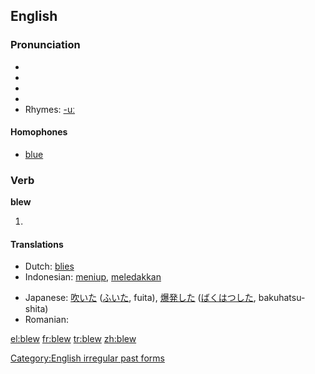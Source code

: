 ==English==

===Pronunciation===
*{{AHD|blo͞o}}
*{{IPA|/bluː/}}
*{{SAMPA|/blu:/}}
*{{audio|en-us-blew.ogg|Audio (US)}}
*Rhymes: [[Rhymes:English:-uː|-uː]]

====Homophones====
*[[blue]]

===Verb===
'''blew'''
[[Category:English irregular past forms]]

# {{simple past of|lang=English|to [[blow]]}}


====Translations====
{{top}}
*Dutch: [[blies]]
*Indonesian: [[tiup|meniup]], [[ledak|meledakkan]]
{{mid}}
*Japanese: [[吹いた]] ([[ふいた]], fuita), [[爆発]]した ([[ばくはつ]]した, bakuhatsu-shita)
*Romanian: {{trad|ro|suflat}}
{{bottom}}

[[el:blew]]
[[fr:blew]]
[[tr:blew]]
[[zh:blew]]